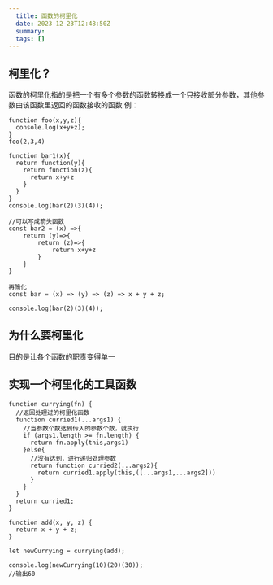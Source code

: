 ```yaml
---
  title: 函数的柯里化
  date: 2023-12-23T12:48:50Z
  summary:
  tags: []
---
```

  
  ## 柯里化？
函数的柯里化指的是把一个有多个参数的函数转换成一个只接收部分参数，其他参数由该函数里返回的函数接收的函数
例：
```
function foo(x,y,z){
  console.log(x+y+z);
}
foo(2,3,4)

function bar1(x){
  return function(y){
    return function(z){
      return x+y+z
    }
  }
}
console.log(bar(2)(3)(4));

//可以写成箭头函数
const bar2 = (x) =>{
	return (y)=>{
		return (z)=>{
			return x+y+z
		}
	}
}

再简化
const bar = (x) => (y) => (z) => x + y + z;

console.log(bar(2)(3)(4));
```
## 为什么要柯里化
目的是让各个函数的职责变得单一
## 实现一个柯里化的工具函数
```
function currying(fn) {
  //返回处理过的柯里化函数
  function curried1(...args1) {
    //当参数个数达到传入的参数个数，就执行
    if (args1.length >= fn.length) {
      return fn.apply(this,args1)
    }else{
      //没有达到，进行递归处理参数
      return function curried2(...args2){
        return curried1.apply(this,([...args1,...args2]))
      }
    }
  }
  return curried1;
}

function add(x, y, z) {
  return x + y + z;
}

let newCurrying = currying(add);

console.log(newCurrying(10)(20)(30));
//输出60
```
  